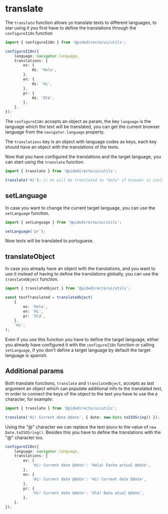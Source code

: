 
<Meta title='utils/translate' />

# translate

The `translate` function allows yo translate texts to different languages, to star using it you first have to define the translations
through the `configureI18n` function

```ts
import { configureI18n } from '@pidedirecto/ui/utils';

configureI18n({
    language: navigator.language,
    translations: {
        es: {
            Hi: 'Hola',
        },
        en: {
            Hi: 'Hi',
        },
        pr: {
            Hi: 'Olá',
        },
    },
});
```

The `configureI18n` accepts an object as param, the key `language` is the language which the text will be translated, you can get
the current browser language from the `navigator.language` property.

The `translations` key is an object with language codes as keys, each key should have an object with the translations
of the texts.

Now that you have configured the translations and the target language, you can start using the `translate` function.

```ts
import { translate } from '@pidedirecto/ui/utils';

translate('Hi'); // Hi will be translated to "Hola" if browser is configured in spanish
```

## setLanguage

In case you want to change the current target language, you can use the `setLanguage` function.

```ts
import { setLanguage } from '@pidedirecto/ui/utils';

setLanguage('pr');
```

Now texts will be translated to portuguese.

## translateObject

In case you already have an object with the translations, and you want to use it instead of having to define the translations
globally, you can use the `translateObject` function.

```ts
import { translateObject } from '@pidedirecto/ui/utils';

const textTranslated = translateObject(
    {
        es: 'Hola',
        en: 'Hi',
        pr: 'Olá',
    },
    'Hi',
);
```

Even if you use this function you have to define the target language, either you already have configured it with the `configureI18n` function or calling `setLanguage`,
if you don't define a target language by default the target language is spanish.

## Additional params

Both translate functions, `translate` and `translateObject`, accepts as last argument an object which can populate additional info
to the translated text, in order to connect the keys of the object to the text you have to use the `@` character, for example:

```ts
import { translate } from '@pidedirecto/ui/utils';

translate('Hi! Current date @date', { date: new Date.toISOSring() });
```

Using the "@" character we can replace the text `@date` to the value of `new Date.toISOSring()`. Besides this you have to define the translations
with the "@" character too.

```ts
configureI18n({
    language: navigator.language,
    translations: {
        es: {
            'Hi! Current date @date': 'Hola! Fecha actual @date',
        },
        en: {
            'Hi! Current date @date': 'Hi! Current date @date',
        },
        pr: {
            'Hi! Current date @date': 'Olá! Data atual @date',
        },
    },
});
```

```

```

